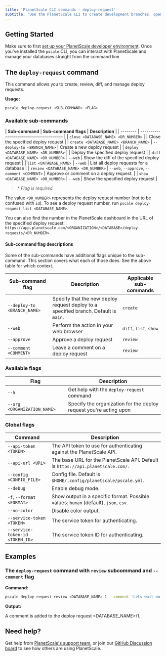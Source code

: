 ```yaml
---
title: 'PlanetScale CLI commands - deploy-request'
subtitle: 'Use the PlanetScale CLI to create development branches, open deploy requests, and make non-blocking schema changes directly from your terminal.'
---
```


## Getting Started

Make sure to first [set up your PlanetScale developer environment](/concepts/planetscale-environment-setup). Once you've installed the `pscale` CLI, you can interact with PlanetScale and manage your databases straight from the command line.

## The `deploy-request` command

This command allows you to create, review, diff, and manage deploy requests.

**Usage:**

```bash
pscale deploy-request <SUB-COMMAND> <FLAG>
```

### Available sub-commands

| **Sub-command** | **Sub-command flags** | **Description**        |
| -------- | --------------------------------------- |
| `close <DATABASE_NAME> <DR_NUMBER>` |  | Close the specified deploy request |
| `create <DATABASE_NAME> <BRANCH_NAME>` | `--deploy-to <BRANCH_NAME>` | Create a new deploy request |
| `deploy <DATABASE_NAME> <DR_NUMBER>` |  | Deploy the specified deploy request |
| `diff <DATABASE_NAME> <DR_NUMBER>` | `--web` | Show the diff of the specified deploy request |
| `list <DATABASE_NAME>` | `--web` | List all deploy requests for a database |
| `review <DATABASE_NAME> <DR_NUMBER>` | `--web`, `--approve`, `--comment <COMMENT>` | Approve or comment on a deploy request. |
| `show <DATABASE_NAME> <DR_NUMBER>` | `--web` | Show the specified deploy request |

> \* _Flag is required_

The value `<DR_NUMBER>` represents the deploy request number (not to be confused with `id`). To see a deploy request number, run `pscale deploy-request list <DATABASE_NAME>`.

You can also find the number in the PlanetScale dashboard in the URL of the specified deploy request: `https://app.planetscale.com/<ORGANIZATION>/<DATABASE>/deploy-requests/<DR_NUMBER>`.

#### Sub-command flag descriptions

Some of the sub-commands have additional flags unique to the sub-command. This section covers what each of those does. See the above table for which context.

| **Sub-command flag** | **Description** | **Applicable sub-commands**
| -------- | -------- | --------------------------------------- |
| `--deploy-to <BRANCH_NAME>` | Specify that the new deploy request deploy to a specified branch. Default is `main`. | `create` |
| `--web` | Perform the action in your web browser | `diff`, `list`, `show` |
| `--approve` | Approve a deploy request | `review` |
| `--comment <COMMENT>` | Leave a comment on a deploy request | `review` |

### Available flags

| **Flag** | **Description**        |
| -------- | --------------------------------------- |
| `--h` | Get help with the `deploy-request` command |
| `--org <ORGANIZATION_NAME>` | Specify the organization for the deploy request you're acting upon |

### Global flags

| **Command** | **Description**        |
| -------- | --------------------------------------- |
| `--api-token <TOKEN>` | The API token to use for authenticating against the PlanetScale API. |
| `--api-url <URL>` | The base URL for the PlanetScale API. Default is `https://api.planetscale.com/`. |
| `--config <CONFIG_FILE>` | Config file. Default is `$HOME/.config/planetscale/pscale.yml`. |
| `--debug` | Enable debug mode. |
| `-f`, `--format <FORMAT>` | Show output in a specific format. Possible values: `human` (default), `json`, `csv`. |
| `--no-color` | Disable color output. |
| `--service-token <TOKEN>` | The service token for authenticating. |
| `--service-token-id <TOKEN_ID>` | The service token ID for authenticating. |

## Examples

### The `deploy-request` command with `review` subcommand and `--comment` flag

**Command:**

```bash
pscale deploy-request review <DATABASE_NAME> 1 --comment 'Lets wait on this.'
```

**Output:**

A comment is added to the deploy request <DATABASE_NAME>/1.

## Need help?

Get help from [PlanetScale's support team](https://www.planetscale.com/support), or join our [GitHub Discussion board](https://github.com/planetscale/beta/discussions) to see how others are using PlanetScale.
